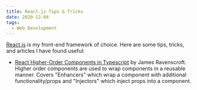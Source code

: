 ```yaml
---
title: React.js Tips & Tricks
date: 2020-12-04
tags:
  - Web Development
---
```


[React.js](https://reactjs.org/) is my front-end framework of choice. Here are some tips, tricks, and articles I have found useful:

- [React Higher-Order Components in Typescript](https://medium.com/@jrwebdev/react-higher-order-component-patterns-in-typescript-42278f7590fb) by James Ravenscroft. Higher order components are used to wrap components in a reusable manner. Covers "Enhancers" which wrap a component with additional functionality/props and "Injectors" which inject props into a component.